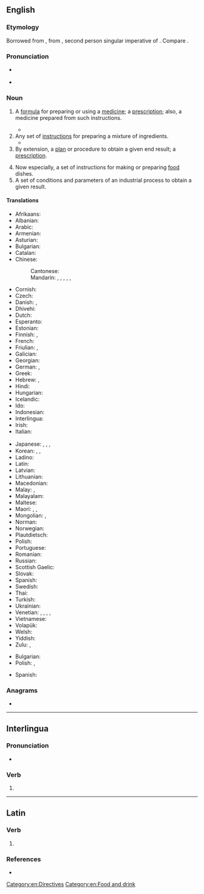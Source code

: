 ==English==
{{wikipedia}}

===Etymology===
{{root|en|ine-pro|*keh₂p-}}
Borrowed from {{bor|en|frm|récipé}}, from {{der|en|la|recipe}}, second person singular imperative of {{der|en|la|recipiō||receive}}. Compare {{m|en|receipt}}.

===Pronunciation===
* {{a|UK|US}} {{IPA|en|/ˈɹɛs.ɪ.pi/|/ˈɹɛs.ə.pi/}}
* {{audio|en|En-us-recipe.ogg|Audio (US)}}

===Noun===
{{en-noun}}

# {{lb|en|medicine|archaic}} A [[formula]] for preparing or using a [[medicine]]; a [[prescription]]; also, a medicine prepared from such instructions. {{defdate|from 16th c.}}
#* {{quote-journal|en|date=2013-08-10|volume=408|issue=8848|magazine={{w|The Economist}}
|title=[http://www.economist.com/news/leaders/21583270-new-zealands-plan-regulate-designer-drugs-better-trying-ban-them-and-failing-new A new prescription]
|passage=As the world's drug habit shows, governments are failing in their quest to monitor every London window-box and Andean hillside for banned plants. But even that Sisyphean task looks easy next to the fight against synthetic drugs. No sooner has a drug been blacklisted than chemists adjust their '''recipe''' and start churning out a subtly different one.}}
# Any set of [[instruction]]s for preparing a mixture of ingredients. {{defdate|from 17th c.}}
#* {{quote-journal|en|date=2014-06-21|volume=411|issue=8892|magazine={{w|The Economist}}
|title=[http://www.economist.com/news/books-and-arts/21604535-real-sir-isaac-newton-was-not-first-king-reason-last Magician’s brain]
|passage=[Isaac Newton] was obsessed with alchemy. He spent hours copying alchemical '''recipes''' and trying to replicate them in his laboratory. He believed that the Bible contained numerological codes. The truth is that Newton was very much a product of his time.}}
# By extension, a [[plan]] or procedure to obtain a given end result; a [[prescription]]. {{defdate|from 17th c.}}
#: {{ux|en|His new approach is definitely a '''recipe''' for success.}}
# Now especially, a set of instructions for making or preparing [[food]] dishes. {{defdate|from 18th c.}}
# A set of conditions and parameters of an industrial process to obtain a given result.
#: {{ux|en|Stepper '''recipes'''.}}

====Translations====
{{trans-top|instructions for making or preparing food dishes}}
* Afrikaans: {{t|af|resep}}
* Albanian: {{t+|sq|recetë|f}}
* Arabic: {{t|ar|وَصْفَة|f}}
* Armenian: {{t+|hy|բաղադրատոմս}}
* Asturian: {{t|ast|receta|f}}
* Bulgarian: {{t+|bg|рецепта|f}}
* Catalan: {{t+|ca|recepta|f}}
* Chinese:
*: Cantonese: {{t|yue|食譜|tr=sik6 pou2}}
*: Mandarin: {{t+|cmn|烹飪法|sc=Hani}}, {{t+|cmn|烹饪法|tr=pēngrènfǎ|sc=Hani}}, {{t|cmn|烹調法|sc=Hani}}, {{t|cmn|烹调法|tr=pēngtiáofǎ|sc=Hani}}, {{t+|cmn|食譜|sc=Hani}}, {{t+|cmn|食谱|tr=shípǔ|sc=Hani}}
* Cornish: {{t|kw|receyt|m}}
* Czech: {{t+|cs|recept|m}}
* Danish: {{t+|da|recept|c}}, {{t+|da|opskrift|c}}
* Dhivehi: {{t|dv|ރެސިޕީ}}
* Dutch: {{t+|nl|recept|n}}
* Esperanto: {{t|eo|recepto}}
* Estonian: {{t+|et|retsept}}
* Finnish: {{t+|fi|resepti}}, {{t|fi|ruokaresepti}}
* French: {{t+|fr|recette|f}}
* Friulian: {{t|fur|ricete|f}}, {{t|fur|rècipe}}
* Galician: {{t+|gl|receita|f}}
* Georgian: {{t|ka|რეცეპტი}}
* German: {{t+|de|Rezept|n}}, {{t+|de|Kochrezept|n}}
* Greek: {{t+|el|συνταγή|f}}
* Hebrew: {{t|he|מתכון|m|tr=matkón}}, {{t|he|רצפט|m|tr=retsépt}}
* Hindi: {{t|hi|नुस्खा|m}}
* Hungarian: {{t+|hu|recept}}
* Icelandic: {{t|is|uppskrift|f}}
* Ido: {{t+|io|recepto}}
* Indonesian: {{t+|id|resep}}
* Interlingua: {{t+|ia|recepta}}
* Irish: {{t+|ga|oideas|m}}
* Italian: {{t+|it|ricetta|f}}
{{trans-mid}}
* Japanese: {{t|ja|作り方|tr=つくりかた, tsukurikata}}, {{t|ja|調理法|tr=ちょうりほう, chourihou|sc=Jpan}}, {{t+|ja|レシピ|tr=reshipi}},　{{t|ja|調理手順|tr=chōritejun}}
* Korean: {{t+|ko|처방}}, {{t+|ko|조리법}}, {{t|ko|레시피}}
* Ladino: {{t|lad|recheta}}
* Latin: {{t|la|praeceptum|n}}
* Latvian: {{t|lv|recepte|f}}
* Lithuanian: {{t|lt|receptas|m}}
* Macedonian: {{t|mk|реце́пт|m}}
* Malay: {{t+|ms|resipi}}, {{t|ms|resepi}}
* Malayalam: {{t|ml|പാചകവിധി}}
* Maltese: {{t|mt|riċetta|f}}
* Maori: {{t|mi|tohutohu tao kai}}, {{t|mi|tohutao}}, {{t|mi|tohutaka}}
* Mongolian: {{t+|mn|жор|sc=Cyrl}}, {{t|mn|[[хоол|хоолны]] [[жор]]}}
* Norman: {{t|nrf|èrchette|f}}
* Norwegian: {{t+|no|oppskrift|m|f}}
* Plautdietsch: {{t|pdt|Rezapt|n}}
* Polish: {{t+|pl|przepis|m-in}}
* Portuguese: {{t+|pt|receita|f}}
* Romanian: {{t+|ro|rețetă|f}}
* Russian: {{t+|ru|реце́пт|m}}
* Scottish Gaelic: {{t|gd|reasabaidh|m}}
* Slovak: {{t|sk|recept|m}}
* Spanish: {{t+|es|receta|f}}
* Swedish: {{t+|sv|recept|n}}
* Thai: {{t+|th|สูตร}}
* Turkish: {{t|tr|yemek tarifi}}
* Ukrainian: {{t|uk|реце́пт|m}}
* Venetian: {{t|vec|receta|f}}, {{t|vec|riseta|f}}, {{t|vec|rizheta|f}}, {{t|vec|rèpise|m}}, {{t|vec|rèpese|m}}
* Vietnamese: {{t+|vi|công thức}}
* Volapük: {{t|vo|rezäp}}
* Welsh: {{t+|cy|rysáit|f}}
* Yiddish: {{t|yi|רעצעפּט|m}}
* Zulu: {{t|zu|isu|c5|c6}}, {{t|zu|iresiphi|c5|c6}}
{{trans-bottom}}

{{trans-top|plan or procedure to obtain a given end result}}
* Bulgarian: {{t+|bg|способ|m}}
* Polish: {{t+|pl|recepta|f}}, {{t+|pl|przepis|m-in}}
{{trans-mid}}
* Spanish: {{t+|es|receta|f}}
{{trans-bottom}}

===Anagrams===
* {{anagrams|en|a=ceeipr|Peirce|Pierce|piecer|pierce}}

[[Category:en:Directives]]
[[Category:en:Food and drink]]

----

==Interlingua==

===Pronunciation===
* {{IPA|ia|/reˈtsi.pe/}}

===Verb===
{{head|ia|verb form}}

# {{ia-form of|recip|e}}

----

==Latin==

===Verb===
{{la-verb-form|recipe}}

# {{inflection of|la|recipiō||2|s|pres|actv|impr}}

===References===
* {{R:du Cange}}